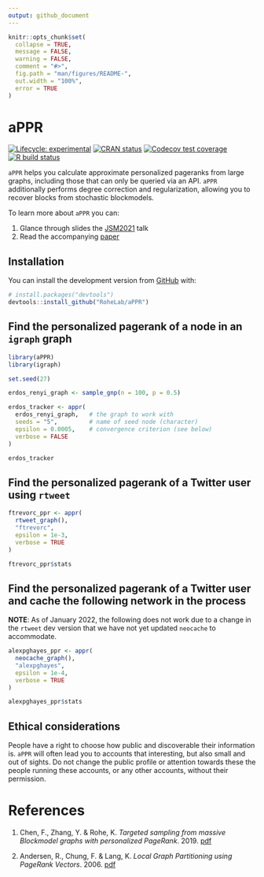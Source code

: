 ```yaml
---
output: github_document
---
```


<!-- README.md is generated from README.Rmd. Please edit that file -->

```r
knitr::opts_chunk$set(
  collapse = TRUE,
  message = FALSE,
  warning = FALSE,
  comment = "#>",
  fig.path = "man/figures/README-",
  out.width = "100%",
  error = TRUE
)
```

# aPPR

<!-- badges: start -->
[![Lifecycle: experimental](https://img.shields.io/badge/lifecycle-experimental-orange.svg)](https://www.tidyverse.org/lifecycle/#experimental)
[![CRAN status](https://www.r-pkg.org/badges/version/aPPR)](https://CRAN.R-project.org/package=aPPR)
[![Codecov test coverage](https://codecov.io/gh/RoheLab/aPPR/branch/master/graph/badge.svg)](https://codecov.io/gh/RoheLab/aPPR?branch=master)
[![R build status](https://github.com/RoheLab/aPPR/workflows/R-CMD-check/badge.svg)](https://github.com/RoheLab/aPPR/actions)
<!-- badges: end -->

`aPPR` helps you calculate approximate personalized pageranks from large graphs, including those that can only be queried via an API. `aPPR` additionally performs degree correction and regularization, allowing you to recover blocks from stochastic blockmodels.

To learn more about `aPPR` you can:

1. Glance through slides the [JSM2021](https://github.com/alexpghayes/JSM2021) talk
2. Read the accompanying [paper][chen]

## Installation

You can install the development version from [GitHub](https://github.com/) with:

``` r
# install.packages("devtools")
devtools::install_github("RoheLab/aPPR")
```

## Find the personalized pagerank of a node in an `igraph` graph

```r
library(aPPR)
library(igraph)

set.seed(27)

erdos_renyi_graph <- sample_gnp(n = 100, p = 0.5)

erdos_tracker <- appr(
  erdos_renyi_graph,   # the graph to work with
  seeds = "5",         # name of seed node (character)
  epsilon = 0.0005,    # convergence criterion (see below)
  verbose = FALSE
)

erdos_tracker
```

## Find the personalized pagerank of a Twitter user using `rtweet`

```r
ftrevorc_ppr <- appr(
  rtweet_graph(),
  "ftrevorc",
  epsilon = 1e-3,
  verbose = TRUE
)

ftrevorc_ppr$stats
```

## Find the personalized pagerank of a Twitter user and cache the following network in the process

**NOTE**: As of January 2022, the following does not work due to a change in the `rtweet` dev version that we have not yet updated `neocache` to accommodate.

```r
alexpghayes_ppr <- appr(
  neocache_graph(),
  "alexpghayes",
  epsilon = 1e-4,
  verbose = TRUE
)

alexpghayes_ppr$stats
```

## Ethical considerations

People have a right to choose how public and discoverable their information is. `aPPR` will often lead you to accounts that interesting, but also small and out of sights. Do not change the public profile or attention towards these the people running these accounts, or any other accounts, without their permission.

# References

1. Chen, F., Zhang, Y. & Rohe, K. *Targeted sampling from massive Blockmodel graphs with personalized PageRank*. 2019. [pdf][chen]

2. Andersen, R., Chung, F. & Lang, K. *Local Graph Partitioning using PageRank Vectors*. 2006. [pdf][andersen]

[chen]: https://arxiv.org/abs/1910.12937
[andersen]: http://www.leonidzhukov.net/hse/2015/networks/papers/andersen06localgraph.pdf

